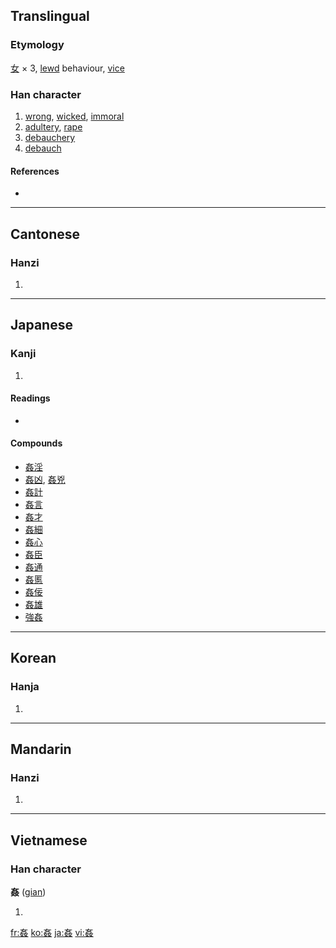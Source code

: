 {{also|奸|姧}}
==Translingual==

===Etymology===
[[女]] × 3, [[lewd]] behaviour, [[vice]]

===Han character===
{{Han char|rn=38|rad=女|as=06|sn=9|four=4044<sub>4</sub>|canj=女女女 (VVV)}}

# [[wrong]], [[wicked]], [[immoral]]
# [[adultery]], [[rape]]
# [[debauchery]]
# [[debauch]]

====References====
* {{Han ref|kx=0260.100|dkj=06217|dj=0526.090|hdz=21048.100|uh=59E6|ud=23014|bh=ABC1|bd=43969}}

----

==Cantonese==

===Hanzi===
{{yue-hanzi|jyut=|y=gaan1|sim=奸}}

# {{defn|Cantonese}}

----

==Japanese==

===Kanji===
{{ja-kanji|grade=|rs=女06}}

# {{defn|Japanese}}

====Readings====
* {{ja-readings|on=[[かん]] (kan), [[けん]] (ken)|kun=[[みだら]] (midara), [[かしましい]] (kashimashii)}}

====Compounds====
* [[姦淫]]
* [[姦凶]], [[姦兇]]
* [[姦計]]
* [[姦言]]
* [[姦才]]
* [[姦細]]
* [[姦心]]
* [[姦臣]]
* [[姦通]]
* [[姦慝]]
* [[姦佞]]
* [[姦雄]]
* [[強姦]]

----

==Korean==

===Hanja===
{{ko-hanja|hangeul=간|rv=gan|mr=kan}}

# {{defn|Korean}}

----

==Mandarin==

===Hanzi===
{{cmn-hanzi|sim=奸|pin=[[jiān]] ([[jian1]]), [[yí]] ([[yi2]])|wg=chien<sup>1</sup>, i<sup>2</sup>}}

# {{defn|Mandarin}}

----

==Vietnamese==

===Han character===
'''姦''' ([[gian]])

# {{defn|Vietnamese}}

[[fr:姦]]
[[ko:姦]]
[[ja:姦]]
[[vi:姦]]
